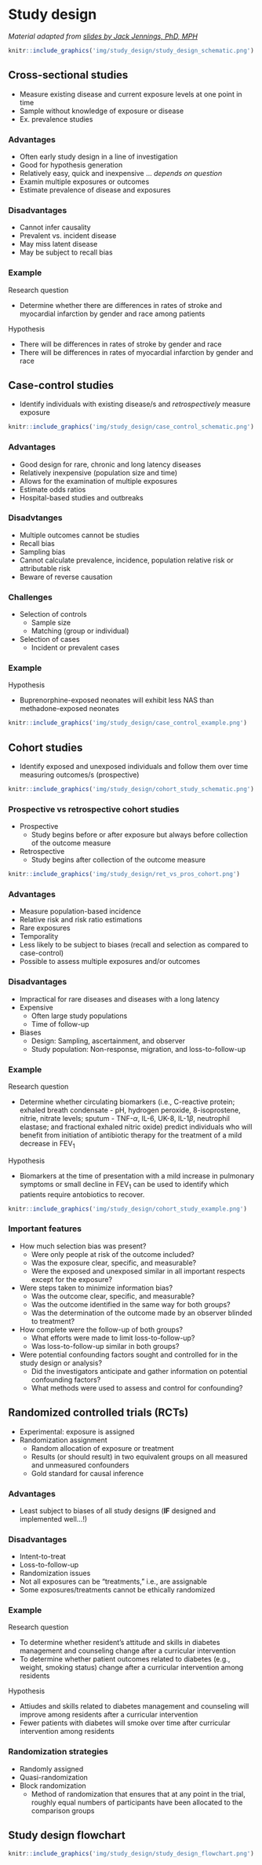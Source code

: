 # Study design {#study-design}

*Material adapted from [slides by Jack Jennings, PhD, MPH](https://www.hopkinsmedicine.org/gynecology_obstetrics/pdfs/medstudent/rtc2014/Epi%20Study%20Design%20and%20Exploratory%20Analyses_abb.pdf)*

```r
knitr::include_graphics('img/study_design/study_design_schematic.png')
```

## Cross-sectional studies
* Measure existing disease and current exposure levels at one point in time
* Sample without knowledge of exposure or disease
* Ex. prevalence studies

### Advantages
* Often early study design in a line of investigation
* Good for hypothesis generation
* Relatively easy, quick and inexpensive ... *depends on question*
* Examin multiple exposures or outcomes
* Estimate prevalence of disease and exposures

### Disadvantages
* Cannot infer causality
* Prevalent vs. incident disease
* May miss latent disease
* May be subject to recall bias

### Example

Research question
 
* Determine whether there are differences in rates of stroke and myocardial infarction by gender and race among patients

Hypothesis

* There will be differences in rates of stroke by gender and race
* There will be differences in rates of myocardial infarction by gender and race

## Case-control studies
* Identify individuals with existing disease/s and *retrospectively* measure exposure

```r
knitr::include_graphics('img/study_design/case_control_schematic.png')
```

### Advantages
* Good design for rare, chronic and long latency diseases
* Relatively inexpensive (population size and time)
* Allows for the examination of multiple exposures
* Estimate odds ratios
* Hospital-based studies and outbreaks

### Disadvtanges
* Multiple outcomes cannot be studies
* Recall bias
* Sampling bias
* Cannot calculate prevalence, incidence, population relative risk or attributable risk
* Beware of reverse causation

### Challenges
* Selection of controls
  * Sample size
  * Matching (group or individual)
* Selection of cases
  * Incident or prevalent cases

### Example

Hypothesis

* Buprenorphine-exposed neonates will exhibit less NAS than methadone-exposed neonates

```r
knitr::include_graphics('img/study_design/case_control_example.png')
```

## Cohort studies
* Identify exposed and unexposed individuals and follow them over time measuring outcomes/s (prospective)

```r
knitr::include_graphics('img/study_design/cohort_study_schematic.png')
```

### Prospective vs retrospective cohort studies
* Prospective
  * Study begins before or after exposure but always before collection of the outcome measure
* Retrospective
  * Study begins after collection of the outcome measure

```r
knitr::include_graphics('img/study_design/ret_vs_pros_cohort.png')
```  
  
### Advantages
* Measure population-based incidence
* Relative risk and risk ratio estimations
* Rare exposures
* Temporality
* Less likely to be subject to biases (recall and selection as compared to case-control)
* Possible to assess multiple exposures and/or outcomes

### Disadvantages
* Impractical for rare diseases and diseases with a long latency
* Expensive
  * Often large study populations
  * Time of follow-up
* Biases
  * Design: Sampling, ascertainment, and observer
  * Study population: Non-response, migration, and loss-to-follow-up

### Example

Research question

* Determine whether circulating biomarkers (i.e., C-reactive protein; exhaled breath condensate - pH, hydrogen peroxide, 8-isoprostene, nitrie, nitrate levels; sputum - TNF-$\alpha$, IL-6, UK-8, IL-1$\beta$, neutrophil elastase; and fractional exhaled nitric oxide) predict individuals who will benefit from initiation of antibiotic therapy for the treatment of a mild decrease in FEV~1~

Hypothesis

* Biomarkers at the time of presentation with a mild increase in pulmonary symptoms or small decline in FEV~1~ can be used to identify which patients require antobiotics to recover.

```r
knitr::include_graphics('img/study_design/cohort_study_example.png')
```  

### Important features
* How much selection bias was present?
  * Were only people at risk of the outcome included?
  * Was the exposure clear, specific, and measurable?
  * Were the exposed and unexposed similar in all important respects except for the exposure?
* Were steps taken to minimize information bias?
  * Was the outcome clear, specific, and measurable?
  * Was the outcome identified in the same way for both groups?
  * Was the determination of the outcome made by an observer blinded to treatment?
* How complete were the follow-up of both groups?
  * What efforts were made to limit loss-to-follow-up?
  * Was loss-to-follow-up similar in both groups?
* Were potential confounding factors sought and controlled for in the study design or analysis?
  * Did the investigators anticipate and gather information on potential confounding factors?
  * What methods were used to assess and control for confounding?
  
## Randomized controlled trials (RCTs)
* Experimental: exposure is assigned
* Randomization assignment
  * Random allocation of exposure or treatment
  * Results (or should result) in two equivalent groups on all measured and unmeasured confounders
  * Gold standard for causal inference

### Advantages
* Least subject to biases of all study designs (**IF** designed and implemented well...!)

### Disadvantages
* Intent-to-treat
* Loss-to-follow-up
* Randomization issues
* Not all exposures can be "treatments," i.e., are assignable
* Some exposures/treatments cannot be ethically randomized

### Example

Research question

* To determine whether resident's attitude and skills in diabetes management and counseling change after a curricular intervention
* To determine whether patient outcomes related to diabetes (e.g., weight, smoking status) change after a curricular intervention among residents

Hypothesis

* Attiudes and skills related to diabetes management and counseling will improve among residents after a curricular intervention
* Fewer patients with diabetes will smoke over time after curricular intervention among residents

### Randomization strategies
* Randomly assigned
* Quasi-randomization
* Block randomization
  * Method of randomization that ensures that at any point in the trial, roughly equal numbers of participants have been allocated to the comparison groups
  
## Study design flowchart

```r
knitr::include_graphics('img/study_design/study_design_flowchart.png')
``` 
